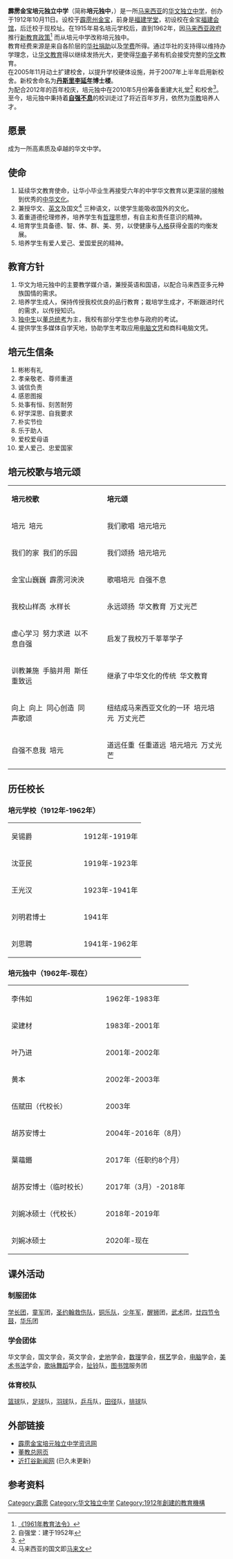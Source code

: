 {{Infobox School
|name=霹雳金宝培元独立中学
|native_name=Pei Yuan High School
|logo=
|coordinates={{coord|4.318929|N|101.153500|E|display=inline,title}}
|motto=自强不息
|established=1912年
|type=[[华文独立中学|华文独立中学]]
|district={{MYS}}[[霹雳州|霹雳州]][[金宝|金宝]]
|grades=初中三年，高中三年（文商/理）
|principal=刘婉冰博士
|students=809人（2015年）
|address=9, Jalan Kuala Dipang, 31900 Kampar, Perak, Malaysia.
|website=http://www.peiyuanhs.edu.my
|image=
|mapframe-zoom=16
}}

'''霹雳金宝培元独立中学'''（简称'''培元独中'''，{{lang-en|'''Pei Yuan High School'''}}）是一所[[马来西亚|马来西亚]]的[[华文独立中学|华文独立中学]]，创办于1912年10月11日。设校于[[霹雳州|霹雳州]][[金宝|金宝]]，前身是[[福建学堂|福建学堂]]，初设校在金宝[[福建会馆|福建会馆]]，后迁校于现校址。在1915年易名培元学校后，直到1962年，因[[马来西亚政府|马来西亚政府]]推行[[新教育政策|新教育政策]]<ref>[http://www.djz.edu.my/hjdaobao/hj.php?id=41&period=57 《1961年教育法令》]{{dead link|date=2017年12月 |bot=InternetArchiveBot |fix-attempted=yes }}</ref> 而从培元中学改称培元独中。
<br>
教育经费来源是来自各阶层的[[华社|华社]][[捐助|捐助]]以及[[学费|学费]]所得。通过华社的支持得以维持办学理念，让[[华文教育|华文教育]]得以继续发扬光大，更使得[[华裔|华裔]]子弟有机会接受完整的[[中文|华文]]教育。
<br>
在2005年11月动土扩建校舍，以提升学校硬体设施，并于2007年上半年启用新校舍。新校舍命名为'''[[丹斯里|丹斯里]][[李延年|李延年]]博士楼'''。
<br>
为配合2012年的百年校庆，培元独中在2010年5月份筹备重建大礼堂<ref>自强堂：建于1952年</ref> 和校舍<ref>{{Cite web |url=http://mykampung.sinchew.com.my/node/90557 |title=2012年百年校庆重建自强堂 |access-date=2010-05-02 |archive-url=https://web.archive.org/web/20120906040603/http://mykampung.sinchew.com.my/node/90557 |archive-date=2012-09-06 |dead-url=yes }}</ref>。
<br>
至今，培元独中秉持着'''[[自强不息|自强不息]]'''的校训走过了将近百年岁月，依然为[[华教|华教]]培养人才。

==愿景==
成为一所高素质及卓越的华文中学。

==使命==
#延续华文教育使命，让华小毕业生再接受六年的中学华文教育以更深层的接触到优秀的[[中华文化|中华文化]]。
#兼授华文、[[英文|英文]]及国文<ref>马来西亚的国文即[[马来文|马来文]]</ref> 三种语文，以使学生能吸收国外的文化。
#着重道德伦理修养，培养学生有[[哲理|哲理]]思想，有自主和责任意识的精神。
#培育学生具备德、智、体、群、美、劳，以使健康与[[人格|人格]]获得全面的均衡发展。
#培养学生有爱人爱己、爱国爱民的精神。

==教育方针==
#华文为培元独中的主要教学媒介语，兼授英语和国语，以配合马来西亚多元种族国情的需求。
#培养学生成人，保持传授我校优良的品行教育；栽培学生成才，不断跟进时代的需求，以传授知识。
#[[独中生|独中生]]以[[董总|董总]][[统考|统考]]为主，我校有部分学生也参与政府的考试。
#提供学生多媒体自学天地，协助学生考取应用[[电脑|电脑]][[文凭|文凭]]和商科电脑文凭。

==培元生信条==
#彬彬有礼
#孝亲敬老、尊师重道
#诚信负责
#感恩图报
#处事有恒、刻苦耐劳
#好学深思、自我要求
#朴实节俭
#乐于助人
#爱校爱母语
#爱人爱己、忠爱国家

==培元校歌与培元颂==
{{listen |filename=Peiyuan_anthem.ogg |title=培元校歌与培元颂 |description=音乐前58秒是培元校歌，之后是培元颂 }}
{| style="text-align:center; font-size:smaller"
|-
|'''培元校歌''' || width="8px"| || '''培元颂'''
|-
|培元  培元 || || 我们歌唱  培元培元
|-
|我们的家  我们的乐园 || || 我们颂扬  培元培元
|-
|金宝山巍巍  霹雳河泱泱 || || 歌唱培元  自强不息
|-
|我校山样高  水样长 || || 永远颂扬  华文教育  万丈光芒
|-
|虚心学习  努力求进  以不息自强 || || 启发了我校万千莘莘学子
|-
|训教兼施  手脑并用  斯任重致远 || || 继承了中华文化的传统  华文教育
|-
|向上  向上  同心创造  同声歌颂 || || 纽结成马来西亚文化的一环  培元培元  万丈光芒
|-
|自强不息我  培元 || || 道远任重  任重道远  培元培元  万丈光芒
|}

==历任校长==
===培元学校（1912年-1962年）===
{|
|-
| 吴锡爵 || width="55px" | || 1912年-1919年
|-
| 沈亚民 || || 1919年-1923年
|-
| 王光汉 || || 1923年-1941年
|-
| 刘明君博士 || || 1941年
|-
| 刘思聘 || || 1941年-1962年
|}
===培元独中（1962年-现在）===
{|
|-
|李伟如 || width="10px" | || 1962年-1983年
|-
|梁建材 || || 1983年-2001年
|-
|叶乃进 || || 2001年-2002年
|-
|黄本 || || 2002年-2003年
|-
|伍赋田（代校长） || || 2003年
|-
|胡苏安博士 || || 2004年-2016年（8月）
|-
|葉䕐鍲 || || 2017年（任职约8个月）
|-
|胡苏安博士（临时校长） || || 2017年（3月）-2018年
|-
|刘婉冰硕士（代校长） || || 2018年-2019年
|-
|刘婉冰硕士 || || 2020年-现在
|}

==课外活动==
===制服团体===
[[学长团|学长团]]，[[童军|童军]]团，[[圣约翰救伤队|圣约翰救伤队]]，[[铜乐队|铜乐队]]，[[少年军|少年军]]，[[醒狮|醒狮]]团，[[武术|武术]]团，[[廿四节令鼓|廿四节令鼓]]，[[华乐|华乐]]团
===学会团体===
华文学会，国文学会，英文学会，[[史地|史地]]学会，[[数理|数理]]学会，[[棋艺|棋艺]]学会，[[电脑|电脑]]学会，[[美术|美术]][[书法|书法]]学会，[[歌咏|歌咏]][[舞蹈|舞蹈]]学会，[[扯铃|扯铃]]队，[[图书馆|图书馆]]服务团

===体育校队===
[[篮球|篮球]]队，[[足球|足球]]队，[[羽球|羽球]]队，[[乒乓|乒乓]]队，[[田径|田径]]队，[[排球|排球]]队

==外部链接==
*[http://www.peiyuanhs.edu.my 霹雳金宝培元独立中学资讯网] {{Wayback|url=http://www.peiyuanhs.edu.my/ |date=20160305032857 }}
*[http://www.djz.edu.my 董教总网页] {{Wayback|url=http://www.djz.edu.my/ |date=20200621092541 }}
*[http://kintavalleynews.blogspot.com 近打谷新闻网] {{Wayback|url=http://kintavalleynews.blogspot.com/ |date=20200225091855 }}(已久未更新)

==参考资料==
<references />

{{马来西亚华文独中}}

[[Category:霹雳|Category:霹雳]]
[[Category:华文独立中学|Category:华文独立中学]]
[[Category:1912年創建的教育機構|Category:1912年創建的教育機構]]